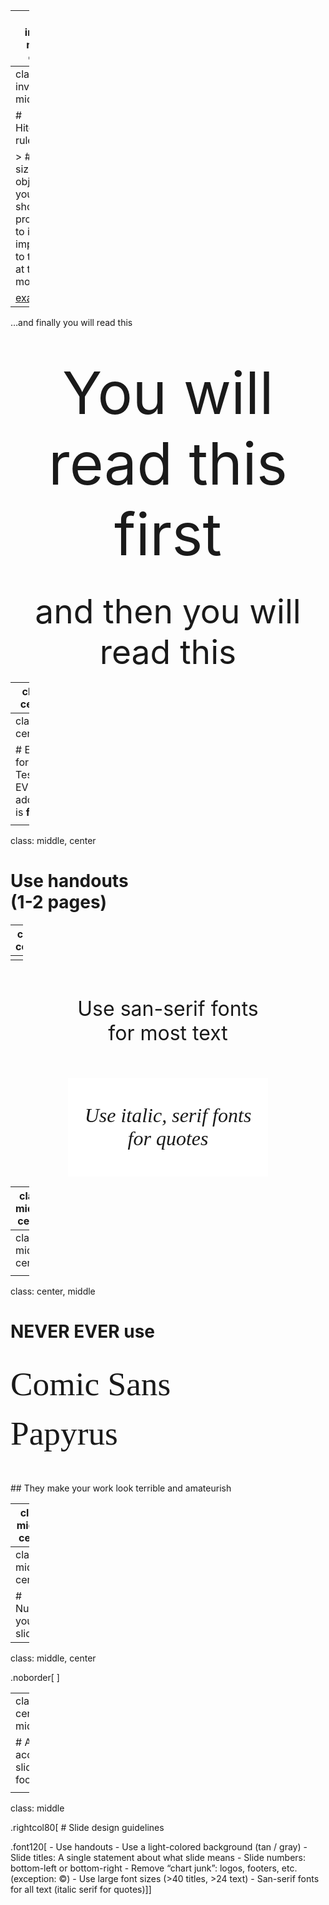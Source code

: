 
---
class: inverse, middle, center

# Hitchcock's rule

<center>
<img src="images/Visual-Storytelling-Rules-The-Hitchcock-Rule-1.png" width=900>
</center>

---
class: inverse, middle

# Hitchcock's rule

> ## The size of any object in your frame should be proportional to its importance to the story at that moment

[example](https://youtu.be/E1LzhiCcOY0?t=174)


---
...and finally you will read this

<br><br>
<div style='font-size: 70pt; text-align: center;'>You will read this first</div>
<br><br>
<div style='font-size: 40pt; text-align: center;'>and then you will read this</div>

---
class: center

# State the main point of the slide in the title

---
class: center

# Except for Tesla, EV adoption is **flat**

<center>
<img src="images/pevSales3.png" width=900>
</center>

---
class: middle, center

# Use handouts<br>(1-2 pages)

---
class: center

<p style="font-size:40pt;">> 40pt font for titles</p>
<p style="font-size:24pt;">> 24pt font for all other text</p>
<br>
--
<p style="font-size:24pt; color:red; font-style: italic;">Think of fonts as pre-attentive attributes</p>
<br>
--
<center>
<div style="padding: 10px; margin: 10px; width: 300px; font-size: 24pt;">
Use san-serif fonts<br>for most text
</div>
<div style="background-color: #FFF; padding: 10px; margin: 10px; width: 300px; font-size:24pt; font-style:italic; font-family: serif;">
Use italic, serif fonts for quotes
</div>
</center>

---
class: middle, center

# Use a light-colored background<br>(tan / gray)
<br>
## (avoid solid white or black)

---
class: middle, center

<center>
<div class="wrapper" style="width: 50vw; height: 60vh;">
.top-left[
<div style="background-color: #FFF; padding: 50px; margin: 0px; width: 300px; font-size: 28pt;">
Dark text on a light background works best
</div>
]
.top-right[
<div style="background-color: #000; color: #FFF; padding: 50px; margin: 0px; width: 300px; font-size: 28pt;">
Light text on a dark background also works well
</div>
]
.bottom-left[
<div style="background-color: #FFF; color: #ffef01; padding: 50px; margin: 0px; width: 300px; font-size: 28pt;">
Yellow text on a white background works poorly
</div>
]
.bottom-right[
<div style="background-color: #000; color: #0000ff; padding: 50px; margin: 0px; width: 300px; font-size: 28pt;">
Blue text on a black background is horrible
</div>
]
</div></center>

---
class: center, middle

# NEVER EVER use
<br>
<div style='font-family: "Comic Sans MS"; font-size: 40pt'>Comic Sans</div>
<br>
<div style='font-family: "Papyrus"; font-size: 40pt'>Papyrus</div>
<br>
<br>
## They make your work look terrible and amateurish

---
class: middle, center

# Break up main points into multiple slides
## (1 slide, 1 idea)

---
class: middle, center

# Number your slides!

---
class: middle, center

.noborder[
<center>
<img src="images/slide_junk.png">
</center>
]

---
class: center, middle

# An acceptable slide footer

<div class="footer-small"><span>Data source: http://somesourceofdata.com &emsp;&emsp; © John Paul Helveston, GWU, Apr. 2019</span></div>

---
class: middle

.rightcol80[
# Slide design guidelines

.font120[
- Use handouts
- Use a light-colored background (tan / gray)
- Slide titles: A single statement about what slide means
- Slide numbers: bottom-left or bottom-right
- Remove “chart junk”: logos, footers, etc. (exception: ©)
- Use large font sizes (>40 titles, >24 text)
- San-serif fonts for all text (italic serif for quotes)
]]
